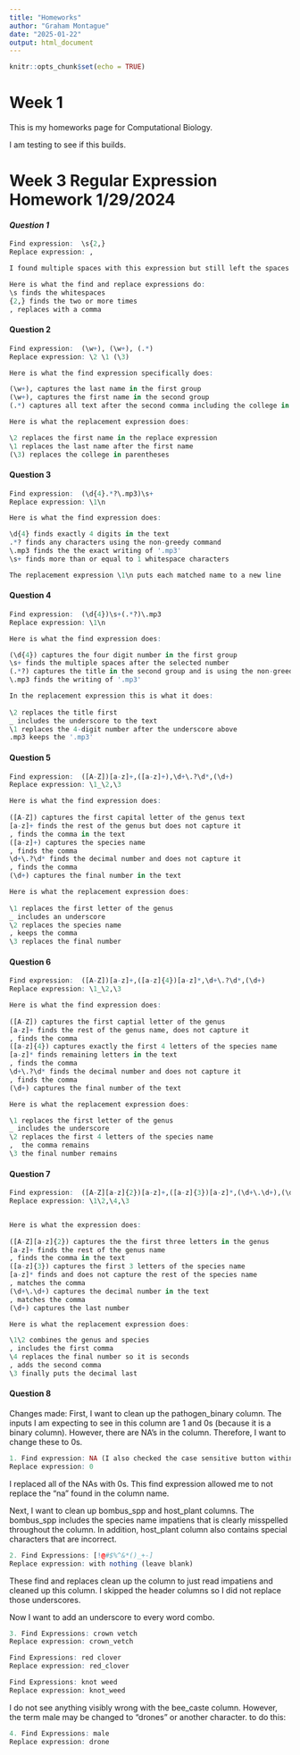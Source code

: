 ```yaml
---
title: "Homeworks"
author: "Graham Montague"
date: "2025-01-22"
output: html_document
---
```


```r
knitr::opts_chunk$set(echo = TRUE)
```

# Week 1
This is my homeworks page for Computational Biology.

I am testing to see if this builds. 

# Week 3 Regular Expression Homework 1/29/2024

#### *Question 1*

```r
Find expression:  \s{2,}
Replace expression: ,

I found multiple spaces with this expression but still left the spaces between the words. 

Here is what the find and replace expressions do:
\s finds the whitespaces
{2,} finds the two or more times
, replaces with a comma
```

#### Question 2
```r
Find expression:  (\w+), (\w+), (.*)
Replace expression: \2 \1 (\3)

Here is what the find expression specifically does:

(\w+), captures the last name in the first group
(\w+), captures the first name in the second group
(.*) captures all text after the second comma including the college in the third group

Here is what the replacement expression does:

\2 replaces the first name in the replace expression
\1 replaces the last name after the first name
(\3) replaces the college in parentheses
```

#### Question 3

```r
Find expression:  (\d{4}.*?\.mp3)\s+
Replace expression: \1\n

Here is what the find expression does:

\d{4} finds exactly 4 digits in the text
.*? finds any characters using the non-greedy command
\.mp3 finds the the exact writing of '.mp3'
\s+ finds more than or equal to 1 whitespace characters

The replacement expression \1\n puts each matched name to a new line 
```


#### Question 4
```r
Find expression:  (\d{4})\s+(.*?)\.mp3
Replace expression: \1\n

Here is what the find expression does:

(\d{4}) captures the four digit number in the first group
\s+ finds the multiple spaces after the selected number
(.*?) captures the title in the second group and is using the non-greedy command 
\.mp3 finds the writing of '.mp3'

In the replacement expression this is what it does:
  
\2 replaces the title first
_ includes the underscore to the text
\1 replaces the 4-digit number after the underscore above
.mp3 keeps the '.mp3'
```

#### Question 5
```r
Find expression:  ([A-Z])[a-z]+,([a-z]+),\d+\.?\d*,(\d+)
Replace expression: \1_\2,\3

Here is what the find expression does:
  
([A-Z]) captures the first capital letter of the genus text
[a-z]+ finds the rest of the genus but does not capture it
, finds the comma in the text
([a-z]+) captures the species name
, finds the comma
\d+\.?\d* finds the decimal number and does not capture it
, finds the comma
(\d+) captures the final number in the text

Here is what the replacement expression does:
  
\1 replaces the first letter of the genus
_ includes an underscore
\2 replaces the species name
, keeps the comma
\3 replaces the final number
```

#### Question 6
```r
Find expression:  ([A-Z])[a-z]+,([a-z]{4})[a-z]*,\d+\.?\d*,(\d+)
Replace expression: \1_\2,\3

Here is what the find expression does:
  
([A-Z]) captures the first captial letter of the genus
[a-z]+ finds the rest of the genus name, does not capture it
, finds the comma
([a-z]{4}) captures exactly the first 4 letters of the species name
[a-z]* finds remaining letters in the text
, finds the comma
\d+\.?\d* finds the decimal number and does not capture it
, finds the comma
(\d+) captures the final number of the text

Here is what the replacement expression does:

\1 replaces the first letter of the genus
_ includes the underscore
\2 replaces the first 4 letters of the species name
,  the comma remains
\3 the final number remains
```


#### Question 7
```r
Find expression:  ([A-Z][a-z]{2})[a-z]+,([a-z]{3})[a-z]*,(\d+\.\d+),(\d+)
Replace expression: \1\2,\4,\3 


Here is what the expression does:
  
([A-Z][a-z]{2}) captures the the first three letters in the genus
[a-z]+ finds the rest of the genus name
, finds the comma in the text
([a-z]{3}) captures the first 3 letters of the species name
[a-z]* finds and does not capture the rest of the species name
, matches the comma
(\d+\.\d+) captures the decimal number in the text
, matches the comma
(\d+) captures the last number

Here is what the replacement expression does:

\1\2 combines the genus and species
, includes the first comma
\4 replaces the final number so it is seconds
, adds the second comma
\3 finally puts the decimal last
```

#### Question 8
Changes made:
First, I want to clean up the pathogen_binary column. The inputs I am expecting to see in this column are 1 and 0s (because it is a binary column). However, there are NA's in the column. Therefore, I want to change these to 0s.

```r
1. Find expression: NA (I also checked the case sensitive button within the find and replace tab in BBedit)
Replace expression: 0
```

I replaced all of the NAs with 0s. This find expression allowed me to not replace the "na" found in the column name.

Next, I want to clean up bombus_spp and host_plant columns. The bombus_spp includes the species name impatiens that is clearly misspelled throughout the column. In addition, host_plant column also contains special characters that are incorrect.

```r
2. Find Expressions: [!@#$%^&*()_+-]
Replace expression: with nothing (leave blank)
```

These find and replaces clean up the column to just read impatiens and cleaned up this column. I skipped the header columns so I did not replace those underscores. 

Now I want to add an underscore to every word combo. 

```r
3. Find Expressions: crown vetch
Replace expression: crown_vetch

Find Expressions: red clover
Replace expression: red_clover

Find Expressions: knot weed
Replace expression: knot_weed

```

I do not see anything visibly wrong with the bee_caste column. However, the term male may be changed to "drones" or another character. to do this:

```r
4. Find Expressions: male
Replace expression: drone
```











